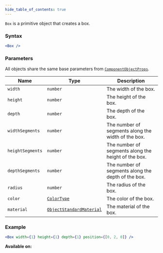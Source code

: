 ```yaml
---
hide_table_of_contents: true
---
```



`Box` is a primitive object that creates a box.

### Syntax

```jsx
<Box />
```

### Parameters

All objects share the same base parameters from [`ComponentObjectProps`](/sdk/types/ComponentObjectProps).

| Name             | Type                                                          | Description                                         |
| ---------------- | ------------------------------------------------------------- | --------------------------------------------------- |
| `width`          | `number`                                                      | The width of the box.                               |
| `height`         | `number`                                                      | The height of the box.                              |
| `depth`          | `number`                                                      | The depth of the box.                               |
| `widthSegments`  | `number`                                                      | The number of segments along the width of the box.  |
| `heightSegments` | `number`                                                      | The number of segments along the height of the box. |
| `depthSegments`  | `number`                                                      | The number of segments along the depth of the box.  |
| `radius`         | `number`                                                      | The radius of the box.                              |
| `color`          | [`ColorType`](/sdk/types/ColorType)                           | The color of the box.                               |
| `material`       | [`ObjectStandardMaterial`](/sdk/types/ObjectStandardMaterial) | The material of the box.                            |

### Example

```jsx
<Box width={1} height={1} depth={1} position={[0, 2, 0]} />
```

**Available on:** <ClientTag /> <ServerTag />

